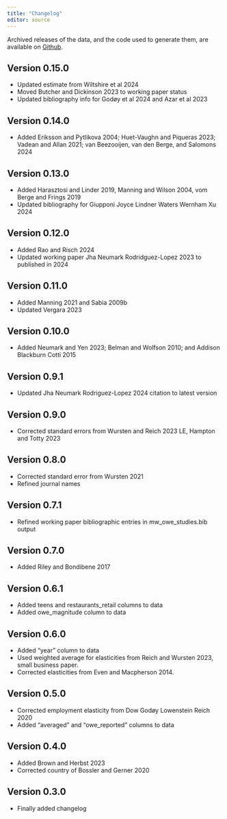 ```yaml
---
title: "Changelog"
editor: source
---
```

Archived releases of the data, and the code used to generate them, are available on [Github](https://github.com/Economic/owe/releases).

## Version 0.15.0
- Updated estimate from Wiltshire et al 2024 
- Moved Butcher and Dickinson 2023 to working paper status
- Updated bibliography info for Godøy et al 2024 and Azar et al 2023

## Version 0.14.0
- Added Eriksson and Pytlikova 2004; Huet-Vaughn and Piqueras 2023; Vadean and Allan 2021; van Beezooijen, van den Berge, and Salomons 2024 

## Version 0.13.0
- Added Harasztosi and Linder 2019, Manning and Wilson 2004, vom Berge and Frings 2019
- Updated bibliography for Giupponi Joyce Lindner Waters Wernham Xu 2024

## Version 0.12.0
- Added Rao and Risch 2024
- Updated working paper Jha Neumark Rodridguez-Lopez 2023 to published in 2024

## Version 0.11.0
- Added Manning 2021 and Sabia 2009b
- Updated Vergara 2023

## Version 0.10.0
- Added Neumark and Yen 2023; Belman and Wolfson 2010; and Addison Blackburn Cotti 2015

## Version 0.9.1
- Updated Jha Neumark Rodriguez-Lopez 2024 citation to latest version

## Version 0.9.0
- Corrected standard errors from Wursten and Reich 2023 LE, Hampton and Totty 2023

## Version 0.8.0
- Corrected standard error from Wursten 2021
- Refined journal names

## Version 0.7.1
- Refined working paper bibliographic entries in mw_owe_studies.bib output

## Version 0.7.0
- Added Riley and Bondibene 2017

## Version 0.6.1
- Added teens and restaurants_retail columns to data
- Added owe_magnitude column to data

## Version 0.6.0
- Added "year" column to data
- Used weighted average for elasticities from Reich and Wursten 2023, small business paper.
- Corrected elasticities from Even and Macpherson 2014.

## Version 0.5.0
- Corrected employment elasticity from Dow Godøy Lowenstein Reich 2020
- Added "averaged" and "owe_reported" columns to data

## Version 0.4.0
- Added Brown and Herbst 2023
- Corrected country of Bossler and Gerner 2020

## Version 0.3.0
- Finally added changelog
